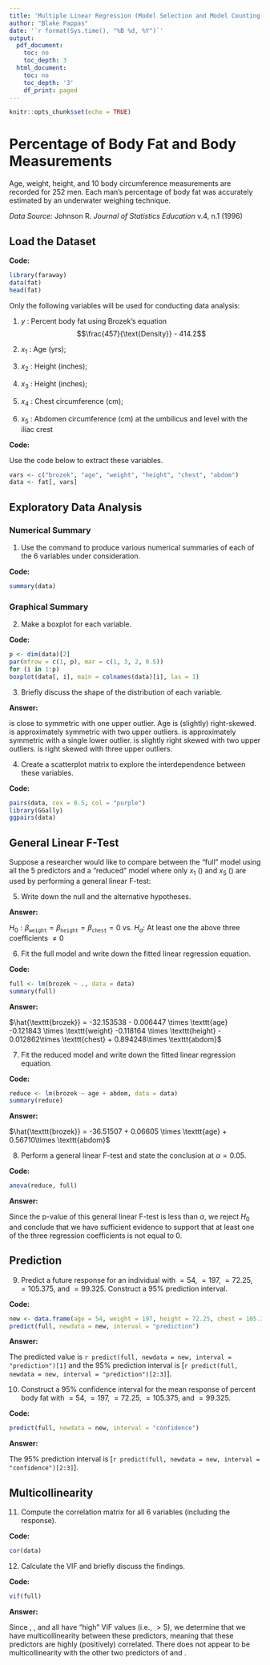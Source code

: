 ---
title: 'Multiple Linear Regression (Model Selection and Model Counting) - Lab'
author: "Blake Pappas"
date: '`r format(Sys.time(), "%B %d, %Y")`'
output:
  pdf_document:
    toc: no
    toc_depth: 3
  html_document:
    toc: no
    toc_depth: '3'
    df_print: paged
---

```{r setup, include = FALSE}
knitr::opts_chunk$set(echo = TRUE)
```


# Percentage of Body Fat and Body Measurements

Age, weight, height, and 10 body circumference measurements are recorded for 252 men. Each man's percentage of body fat was accurately estimated by an underwater weighing technique.


*Data Source:* Johnson R. *Journal of Statistics Education* v.4, n.1 (1996)


## Load the Dataset

**Code:**

```{r, warning = FALSE}
library(faraway)
data(fat)
head(fat)
```

Only the following variables will be used for conducting data analysis:

1. $y$ \texttt{brozek}: Percent body fat using Brozek's equation
$$\frac{457}{\text{Density}} - 414.2$$

2. $x_{1}$ \texttt{age}: Age (yrs); 

3. $x_2$ \texttt{weight}: Height (inches);

4. $x_3$ \texttt{height}: Height (inches);

5. $x_4$ \texttt{chest}: Chest circumference (cm);

6. $x_5$ \texttt{abdom}: Abdomen circumference (cm) at the umbilicus and level with the iliac crest

**Code:**

Use the code below to extract these variables.

```{r}
vars <- c("brozek", "age", "weight", "height", "chest", "abdom")
data <- fat[, vars]
```

 
## Exploratory Data Analysis

### Numerical Summary

1. Use the \texttt{summary} command to produce various numerical summaries of each of the 6 variables under consideration.

**Code:**

```{r}
summary(data)
```

### Graphical Summary

2. Make a boxplot for each variable.

**Code:**

```{r}
p <- dim(data)[2]
par(mfrow = c(1, p), mar = c(1, 3, 2, 0.5))
for (i in 1:p)
boxplot(data[, i], main = colnames(data)[i], las = 1)
```

3. Briefly discuss the shape of the distribution of each variable.

**Answer:**

\texttt{brozek} is close to symmetric with one upper outlier. Age is (slightly) right-skewed. \texttt{weight} is approximately symmetric with two upper outliers. \texttt{height} is approximately symmetric with a single lower outlier. \texttt{chest} is slightly right skewed with two upper outliers. \texttt{abdom} is right skewed with three upper outliers.


4. Create a scatterplot matrix to explore the interdependence between these variables.

**Code:**

```{r, warning = FALSE}
pairs(data, cex = 0.5, col = "purple")
library(GGally)
ggpairs(data)
```

## General Linear F-Test

Suppose a researcher would like to compare between the "full" model using all the 5 predictors and a "reduced" model where only $x_{1}$ (\texttt{age}) and $x_{5}$ (\texttt{abdom}) are used by performing a general linear F-test:

5. Write down the null and the alternative hypotheses.

**Answer:**

$H_{0}: \beta_{\texttt{weight}} = \beta_{\texttt{height}} = \beta_{\texttt{chest}} = 0$
vs.
$H_{a}:$ At least one the above three coefficients $\neq 0$

6. Fit the full model and write down the fitted linear regression equation.

**Code:**

```{r}
full <- lm(brozek ~ ., data = data)
summary(full)
```


**Answer:**

$\hat{\texttt{brozek}} = -32.153538 - 0.006447 \times \texttt{age} -0.121843 \times \texttt{weight} -0.118164 \times \texttt{height} - 0.012862\times \texttt{chest} + 0.894248\times \texttt{abdom}$

7. Fit the reduced model and write down the fitted linear regression equation.

**Code:**

```{r}
reduce <- lm(brozek ~ age + abdom, data = data)
summary(reduce)
```

**Answer:**

$\hat{\texttt{brozek}} = -36.51507 + 0.06605 \times \texttt{age} + 0.56710\times \texttt{abdom}$

8. Perform a general linear F-test and state the conclusion at $\alpha = 0.05$.

**Code:**

```{r}
anova(reduce, full)
```

**Answer:**

Since the p-value of this general linear F-test is less than $\alpha$, we reject $H_{0}$ and conclude that we have sufficient evidence to support that at least one of the three regression coefficients is not equal to 0. 

## Prediction

9. Predict a future response for an individual with \texttt{age} $=54$, \texttt{weight} $=197$, \texttt{height} $=72.25$, \texttt{chest} $=105.375$, and \texttt{abdom} $= 99.325$. Construct a 95% prediction interval.

**Code:**

```{r}
new <- data.frame(age = 54, weight = 197, height = 72.25, chest = 105.375, abdom = 99.325)
predict(full, newdata = new, interval = "prediction")
```


**Answer:**

The predicted value is `r predict(full, newdata = new, interval = "prediction")[1]` and the 95% prediction interval is [`r predict(full, newdata = new, interval = "prediction")[2:3]`].

10. Construct a 95% confidence interval for the mean response of percent body fat with \texttt{age} $=54$, \texttt{weight} $=197$, \texttt{height} $=72.25$, \texttt{chest} $=105.375$, and \texttt{abdom} $= 99.325$.
 
**Code:**

```{r}
predict(full, newdata = new, interval = "confidence")
```
 
**Answer:**

The 95% prediction interval is [`r predict(full, newdata = new, interval = "confidence")[2:3]`].

## Multicollinearity

11. Compute the correlation matrix for all 6 variables (including the response).

**Code:**

```{r}
cor(data)
```



12. Calculate the VIF and briefly discuss the findings.

**Code:**

```{r}
vif(full)
```

**Answer:**

Since \texttt{weight}, \texttt{chest}, and \texttt{abdom} all have "high" VIF values (i.e., $>5$), we determine that we have multicollinearity between these predictors, meaning that these predictors are highly (positively) correlated. There does not appear to be multicollinearity with the other two predictors of \texttt{age} and \texttt{height}.